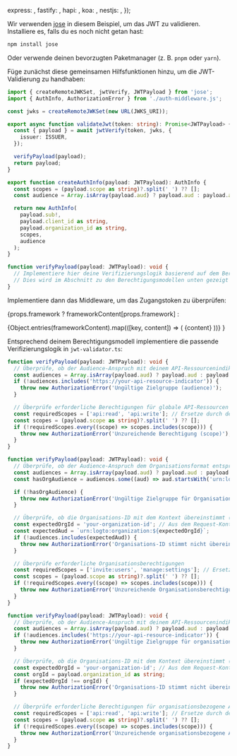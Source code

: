 

  express: <ExpressValidation />,
  fastify: <FastifyValidation />,
  hapi: <HapiValidation />,
  koa: <KoaValidation />,
  nestjs: <NestJsValidation />,
});

Wir verwenden [jose](https://github.com/panva/jose) in diesem Beispiel, um das JWT zu validieren. Installiere es, falls du es noch nicht getan hast:

```bash
npm install jose
```

Oder verwende deinen bevorzugten Paketmanager (z. B. `pnpm` oder `yarn`).

Füge zunächst diese gemeinsamen Hilfsfunktionen hinzu, um die JWT-Validierung zu handhaben:

```ts title="jwt-validator.ts"
import { createRemoteJWKSet, jwtVerify, JWTPayload } from 'jose';
import { AuthInfo, AuthorizationError } from './auth-middleware.js';

const jwks = createRemoteJWKSet(new URL(JWKS_URI));

export async function validateJwt(token: string): Promise<JWTPayload> {
  const { payload } = await jwtVerify(token, jwks, {
    issuer: ISSUER,
  });

  verifyPayload(payload);
  return payload;
}

export function createAuthInfo(payload: JWTPayload): AuthInfo {
  const scopes = (payload.scope as string)?.split(' ') ?? [];
  const audience = Array.isArray(payload.aud) ? payload.aud : payload.aud ? [payload.aud] : [];

  return new AuthInfo(
    payload.sub!,
    payload.client_id as string,
    payload.organization_id as string,
    scopes,
    audience
  );
}

function verifyPayload(payload: JWTPayload): void {
  // Implementiere hier deine Verifizierungslogik basierend auf dem Berechtigungsmodell
  // Dies wird im Abschnitt zu den Berechtigungsmodellen unten gezeigt
}
```

Implementiere dann das Middleware, um das Zugangstoken zu überprüfen:

{props.framework
? frameworkContent[props.framework]
:

<Tabs groupId="api-framework">
  {Object.entries(frameworkContent).map(([key, content]) => (
    <TabItem key={key} value={key} label={getFrameworkName(key)}>
      {content}
    </TabItem>
  ))}
</Tabs>
}

Entsprechend deinem Berechtigungsmodell implementiere die passende Verifizierungslogik in `jwt-validator.ts`:

<Tabs groupId="permission-models">
<TabItem value="global-api-resources" label="Globale API-Ressourcen">

```ts title="jwt-validator.ts"
function verifyPayload(payload: JWTPayload): void {
  // Überprüfe, ob der Audience-Anspruch mit deinem API-Ressourcenindikator übereinstimmt
  const audiences = Array.isArray(payload.aud) ? payload.aud : payload.aud ? [payload.aud] : [];
  if (!audiences.includes('https://your-api-resource-indicator')) {
    throw new AuthorizationError('Ungültige Zielgruppe (audience)');
  }

  // Überprüfe erforderliche Berechtigungen für globale API-Ressourcen
  const requiredScopes = ['api:read', 'api:write']; // Ersetze durch deine tatsächlich erforderlichen Berechtigungen
  const scopes = (payload.scope as string)?.split(' ') ?? [];
  if (!requiredScopes.every((scope) => scopes.includes(scope))) {
    throw new AuthorizationError('Unzureichende Berechtigung (scope)');
  }
}
```

</TabItem>
<TabItem value="organization-permissions" label="Organisation (nicht-API) Berechtigungen">

```ts title="jwt-validator.ts"
function verifyPayload(payload: JWTPayload): void {
  // Überprüfe, ob der Audience-Anspruch dem Organisationsformat entspricht
  const audiences = Array.isArray(payload.aud) ? payload.aud : payload.aud ? [payload.aud] : [];
  const hasOrgAudience = audiences.some((aud) => aud.startsWith('urn:logto:organization:'));

  if (!hasOrgAudience) {
    throw new AuthorizationError('Ungültige Zielgruppe für Organisationsberechtigungen');
  }

  // Überprüfe, ob die Organisations-ID mit dem Kontext übereinstimmt (du musst dies ggf. aus dem Request-Kontext extrahieren)
  const expectedOrgId = 'your-organization-id'; // Aus dem Request-Kontext extrahieren
  const expectedAud = `urn:logto:organization:${expectedOrgId}`;
  if (!audiences.includes(expectedAud)) {
    throw new AuthorizationError('Organisations-ID stimmt nicht überein');
  }

  // Überprüfe erforderliche Organisationsberechtigungen
  const requiredScopes = ['invite:users', 'manage:settings']; // Ersetze durch deine tatsächlich erforderlichen Berechtigungen
  const scopes = (payload.scope as string)?.split(' ') ?? [];
  if (!requiredScopes.every((scope) => scopes.includes(scope))) {
    throw new AuthorizationError('Unzureichende Organisationsberechtigung (scope)');
  }
}
```

</TabItem>
<TabItem value="organization-level-api-resources" label="Organisationsbezogene API-Ressourcen">

```ts title="jwt-validator.ts"
function verifyPayload(payload: JWTPayload): void {
  // Überprüfe, ob der Audience-Anspruch mit deinem API-Ressourcenindikator übereinstimmt
  const audiences = Array.isArray(payload.aud) ? payload.aud : payload.aud ? [payload.aud] : [];
  if (!audiences.includes('https://your-api-resource-indicator')) {
    throw new AuthorizationError('Ungültige Zielgruppe für organisationsbezogene API-Ressourcen');
  }

  // Überprüfe, ob die Organisations-ID mit dem Kontext übereinstimmt (du musst dies ggf. aus dem Request-Kontext extrahieren)
  const expectedOrgId = 'your-organization-id'; // Aus dem Request-Kontext extrahieren
  const orgId = payload.organization_id as string;
  if (expectedOrgId !== orgId) {
    throw new AuthorizationError('Organisations-ID stimmt nicht überein');
  }

  // Überprüfe erforderliche Berechtigungen für organisationsbezogene API-Ressourcen
  const requiredScopes = ['api:read', 'api:write']; // Ersetze durch deine tatsächlich erforderlichen Berechtigungen
  const scopes = (payload.scope as string)?.split(' ') ?? [];
  if (!requiredScopes.every((scope) => scopes.includes(scope))) {
    throw new AuthorizationError('Unzureichende organisationsbezogene API-Berechtigungen (scope)');
  }
}
```

</TabItem>
</Tabs>
